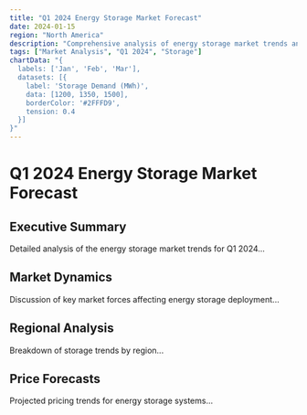 ```yaml
---
title: "Q1 2024 Energy Storage Market Forecast"
date: 2024-01-15
region: "North America"
description: "Comprehensive analysis of energy storage market trends and forecasts for Q1 2024, including pricing trends, demand patterns, and regulatory impacts."
tags: ["Market Analysis", "Q1 2024", "Storage"]
chartData: "{
  labels: ['Jan', 'Feb', 'Mar'],
  datasets: [{
    label: 'Storage Demand (MWh)',
    data: [1200, 1350, 1500],
    borderColor: '#2FFFD9',
    tension: 0.4
  }]
}"
---
```


# Q1 2024 Energy Storage Market Forecast

## Executive Summary
Detailed analysis of the energy storage market trends for Q1 2024...

## Market Dynamics
Discussion of key market forces affecting energy storage deployment...

## Regional Analysis
Breakdown of storage trends by region...

## Price Forecasts
Projected pricing trends for energy storage systems...